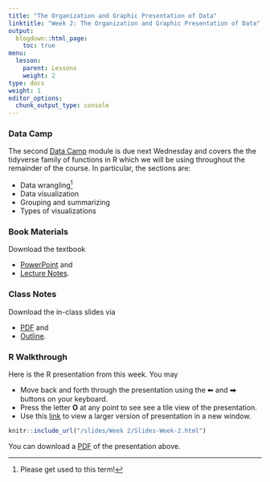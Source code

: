 ```yaml
---
title: "The Organization and Graphic Presentation of Data"
linktitle: "Week 2: The Organization and Graphic Presentation of Data"
output:
  blogdown::html_page:
    toc: true
menu:
  lesson:
    parent: Lessons
    weight: 2
type: docs
weight: 1
editor_options: 
  chunk_output_type: console
---
```


### Data Camp
The second [Data Camp](https://www.datacamp.com/){target="_blank"} module is due next Wednesday and covers the the tidyverse family of functions in R which we will be using throughout the remainder of the course. In particular, the sections are:

- Data wrangling^[Please get used to this term!]
- Data visualization
- Grouping and summarizing
- Types of visualizations

### Book Materials
Download the textbook

- [PowerPoint](/slides/Week 1/SSDS_Ch2.pptx){target="_blank"} and
- [Lecture Notes](/lecture_notes/Week 1/SSDS_Ch2.docx){target="_blank"}.

### Class Notes
Download the in-class slides via

- [PDF](/slides/Week 2/ICS_Ch2.pdf){target="_blank"} and 
- [Outline](/lecture_notes/Week 2/ICN_Ch2.pdf){target="_blank"}.

### R Walkthrough

Here is the R presentation from this week. You may

- Move back and forth through the presentation using the ⬅ and ⮕ buttons on your keyboard.
- Press the letter **O** at any point to see see a tile view of the presentation.
- Use this [link](/slides/Week 2/Slides-Week-2.html){target="_blank"} to view a larger version of presentation in a new window.

```r
knitr::include_url("/slides/Week 2/Slides-Week-2.html")
```

You can download a [PDF](/slides/Week 2/Slides-Week-2.pdf){target="_blank"} of the presentation above.
